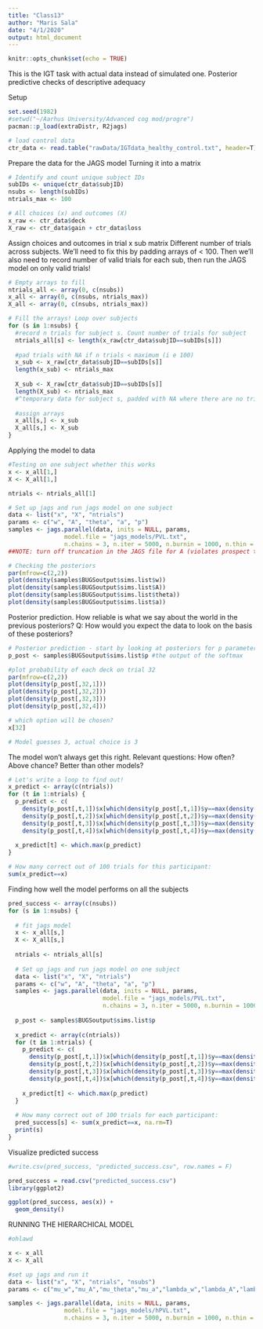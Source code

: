 ```yaml
---
title: "Class13"
author: "Maris Sala"
date: "4/1/2020"
output: html_document
---
```


```r
knitr::opts_chunk$set(echo = TRUE)
```
This is the IGT task with actual data instead of simulated one. Posterior predictive checks of descriptive adequacy

Setup
```r
set.seed(1982)
#setwd("~/Aarhus University/Advanced cog mod/progre")
pacman::p_load(extraDistr, R2jags)

# load control data
ctr_data <- read.table("rawData/IGTdata_healthy_control.txt", header=T)
```

Prepare the data for the JAGS model
Turning it into a matrix
```r
# Identify and count unique subject IDs
subIDs <- unique(ctr_data$subjID)
nsubs <- length(subIDs)
ntrials_max <- 100

# All choices (x) and outcomes (X)
x_raw <- ctr_data$deck
X_raw <- ctr_data$gain + ctr_data$loss
```

Assign choices and outcomes in trial x sub matrix
Different number of trials across subjects. We'll need to fix this by padding arrays of < 100. Then we'll also need to record number of valid trials for each sub, then run the JAGS model on only valid trials!
```r
# Empty arrays to fill
ntrials_all <- array(0, c(nsubs))
x_all <- array(0, c(nsubs, ntrials_max))
X_all <- array(0, c(nsubs, ntrials_max))

# Fill the arrays! Loop over subjects
for (s in 1:nsubs) {
  #record n trials for subject s. Count number of trials for subject
  ntrials_all[s] <- length(x_raw[ctr_data$subjID==subIDs[s]])
  
  #pad trials with NA if n trials < maximum (i e 100)
  x_sub <- x_raw[ctr_data$subjID==subIDs[s]]
  length(x_sub) <- ntrials_max
  
  X_sub <- X_raw[ctr_data$subjID==subIDs[s]]
  length(X_sub) <- ntrials_max
  #^temporary data for subject s, padded with NA where there are no trials, the NA's do NOT get into JAGS!
  
  #assign arrays
  x_all[s,] <- x_sub
  X_all[s,] <- X_sub
}
```

Applying the model to data
```r
#Testing on one subject whether this works
x <- x_all[1,]
X <- X_all[1,]

ntrials <- ntrials_all[1]

# Set up jags and run jags model on one subject
data <- list("x", "X", "ntrials")
params <- c("w", "A", "theta", "a", "p")
samples <- jags.parallel(data, inits = NULL, params,
                model.file = "jags_models/PVL.txt",
                n.chains = 3, n.iter = 5000, n.burnin = 1000, n.thin = 1)
##NOTE: turn off truncation in the JAGS file for A (violates prospect theory but necessary for this to run) - runs fine for me

# Checking the posteriors
par(mfrow=c(2,2))
plot(density(samples$BUGSoutput$sims.list$w))
plot(density(samples$BUGSoutput$sims.list$A))
plot(density(samples$BUGSoutput$sims.list$theta))
plot(density(samples$BUGSoutput$sims.list$a))
```

Posterior prediction. How reliable is what we say about the world in the previous posteriors?
Q: How would you expect the data to look on the basis of these posteriors?
```r
# Posterior prediction - start by looking at posteriors for p parameter
p_post <- samples$BUGSoutput$sims.list$p #the output of the softmax

#plot probability of each deck on trial 32
par(mfrow=c(2,2))
plot(density(p_post[,32,1]))
plot(density(p_post[,32,2]))
plot(density(p_post[,32,3]))
plot(density(p_post[,32,4]))

# which option will be chosen?
x[32]

# Model guesses 3, actual choice is 3
```

The model won't always get this right. Relevant questions: How often? Above chance? Better than other models?
```r
# Let's write a loop to find out!
x_predict <- array(c(ntrials))
for (t in 1:ntrials) {
  p_predict <- c(
    density(p_post[,t,1])$x[which(density(p_post[,t,1])$y==max(density(p_post[,t,1])$y))],
    density(p_post[,t,2])$x[which(density(p_post[,t,2])$y==max(density(p_post[,t,2])$y))],
    density(p_post[,t,3])$x[which(density(p_post[,t,3])$y==max(density(p_post[,t,3])$y))],
    density(p_post[,t,4])$x[which(density(p_post[,t,4])$y==max(density(p_post[,t,4])$y))])
  
  x_predict[t] <- which.max(p_predict)
}

# How many correct out of 100 trials for this participant:
sum(x_predict==x)
```

Finding how well the model performs on all the subjects
```r
pred_success <- array(c(nsubs))
for (s in 1:nsubs) {
  
  # fit jags model
  x <- x_all[s,]
  X <- X_all[s,]
  
  ntrials <- ntrials_all[s]
  
  # Set up jags and run jags model on one subject
  data <- list("x", "X", "ntrials")
  params <- c("w", "A", "theta", "a", "p")
  samples <- jags.parallel(data, inits = NULL, params,
                           model.file = "jags_models/PVL.txt",
                           n.chains = 3, n.iter = 5000, n.burnin = 1000, n.thin = 1) #n.thin = 3, n.iter = 10000, decorrelates the chains
  
  p_post <- samples$BUGSoutput$sims.list$p
  
  x_predict <- array(c(ntrials))
  for (t in 1:ntrials) {
    p_predict <- c(
      density(p_post[,t,1])$x[which(density(p_post[,t,1])$y==max(density(p_post[,t,1])$y))],
      density(p_post[,t,2])$x[which(density(p_post[,t,2])$y==max(density(p_post[,t,2])$y))],
      density(p_post[,t,3])$x[which(density(p_post[,t,3])$y==max(density(p_post[,t,3])$y))],
      density(p_post[,t,4])$x[which(density(p_post[,t,4])$y==max(density(p_post[,t,4])$y))])
    
    x_predict[t] <- which.max(p_predict)
  }
  
  # How many correct out of 100 trials for each participant:
  pred_success[s] <- sum(x_predict==x, na.rm=T)
  print(s)
}
```

Visualize predicted success
```r
#write.csv(pred_success, "predicted_success.csv", row.names = F)

pred_success = read.csv("predicted_success.csv")
library(ggplot2)

ggplot(pred_success, aes(x)) +
  geom_density()
```

RUNNING THE HIERARCHICAL MODEL
```r
#ohlawd

x <- x_all
X <- X_all

#set up jags and run it
data <- list("x", "X", "ntrials", "nsubs")
params <- c("mu_w","mu_A","mu_theta","mu_a","lambda_w","lambda_A","lambda_theta","lambda_a")

samples <- jags.parallel(data, inits = NULL, params,
                model.file = "jags_models/hPVL.txt",
                n.chains = 3, n.iter = 5000, n.burnin = 1000, n.thin = 1);beepr::beep(sound=9)


```

